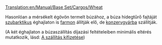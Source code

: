 [[Translation:en/Manual/Base Set/Cargos/Wheat]]

{{hu/Manual/Base Set/Cargos/Rakomány|név=Búza (szubarktikus égövi)
|kép=en/Manual/Base Set/Cargos/Grain.png
|termeli=[[hu/Manual/Base Set/Industries/Farm|farm]]
|fogadja=szubarktikus éghajlaton: [[hu/Manual/Base Set/Industries/Konzervgyár|konzervgyár]]
}}

Hasonlóan a mérsékelt égövön termelt búzához, a búza hidegtűrő fajtáját [[hu/Manual/Éghajlatok#szubarktikus|szubarktikus]] éghajlaton is [[hu/Manual/Base Set/Industries/Farm|farmon]] állítják elő, de [[hu/Manual/Base Set/Industries/Konzervgyár|konzervgyárba]] szállítják.

(A két éghajlaton a búzaszállítás díjazási feltételeiben minimális eltérés mutatkozik, lásd: [[hu/Manual/Game Mechanics/Main Page#a-szallitas-kifizetese|A szállítás kifizetése]])

{{hu/Manual/Base Set/Cargos/Navbox Rakomány}}